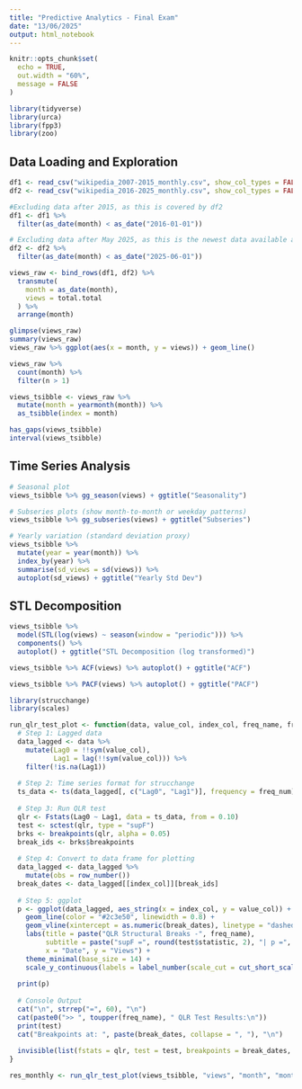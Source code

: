 ```yaml
---
title: "Predictive Analytics - Final Exam"
date: "13/06/2025"
output: html_notebook
---
```


```r
knitr::opts_chunk$set(
  echo = TRUE,
  out.width = "60%",
  message = FALSE
)

library(tidyverse)
library(urca)
library(fpp3)
library(zoo)
```

## Data Loading and Exploration

```r
df1 <- read_csv("wikipedia_2007-2015_monthly.csv", show_col_types = FALSE) 
df2 <- read_csv("wikipedia_2016-2025_monthly.csv", show_col_types = FALSE)

#Excluding data after 2015, as this is covered by df2
df1 <- df1 %>%
  filter(as_date(month) < as_date("2016-01-01"))

# Excluding data after May 2025, as this is the newest data available at this time - this is for comparability if a newer dataset gets downloaded
df2 <- df2 %>%
  filter(as_date(month) < as_date("2025-06-01"))

views_raw <- bind_rows(df1, df2) %>%
  transmute(
    month = as_date(month),
    views = total.total    
  ) %>%
  arrange(month)
```

```r
glimpse(views_raw)
summary(views_raw)
views_raw %>% ggplot(aes(x = month, y = views)) + geom_line()
```

```r
views_raw %>%
  count(month) %>%
  filter(n > 1)
```

```r
views_tsibble <- views_raw %>% 
  mutate(month = yearmonth(month)) %>%
  as_tsibble(index = month)

has_gaps(views_tsibble)
interval(views_tsibble)
```

## Time Series Analysis

```r
# Seasonal plot
views_tsibble %>% gg_season(views) + ggtitle("Seasonality")

# Subseries plots (show month-to-month or weekday patterns)
views_tsibble %>% gg_subseries(views) + ggtitle("Subseries")

# Yearly variation (standard deviation proxy)
views_tsibble %>%
  mutate(year = year(month)) %>%
  index_by(year) %>%
  summarise(sd_views = sd(views)) %>%
  autoplot(sd_views) + ggtitle("Yearly Std Dev")

```

## STL Decomposition

```r
views_tsibble %>%
  model(STL(log(views) ~ season(window = "periodic"))) %>%
  components() %>%
  autoplot() + ggtitle("STL Decomposition (log transformed)")
```

```r

views_tsibble %>% ACF(views) %>% autoplot() + ggtitle("ACF")

views_tsibble %>% PACF(views) %>% autoplot() + ggtitle("PACF")
```

```r
library(strucchange)
library(scales)

run_qlr_test_plot <- function(data, value_col, index_col, freq_name, freq_num) {
  # Step 1: Lagged data
  data_lagged <- data %>%
    mutate(Lag0 = !!sym(value_col),
           Lag1 = lag(!!sym(value_col))) %>%
    filter(!is.na(Lag1))
  
  # Step 2: Time series format for strucchange
  ts_data <- ts(data_lagged[, c("Lag0", "Lag1")], frequency = freq_num)
  
  # Step 3: Run QLR test
  qlr <- Fstats(Lag0 ~ Lag1, data = ts_data, from = 0.10)
  test <- sctest(qlr, type = "supF")
  brks <- breakpoints(qlr, alpha = 0.05)
  break_ids <- brks$breakpoints
  
  # Step 4: Convert to data frame for plotting
  data_lagged <- data_lagged %>%
    mutate(obs = row_number())
  break_dates <- data_lagged[[index_col]][break_ids]
  
  # Step 5: ggplot
  p <- ggplot(data_lagged, aes_string(x = index_col, y = value_col)) +
    geom_line(color = "#2c3e50", linewidth = 0.8) +
    geom_vline(xintercept = as.numeric(break_dates), linetype = "dashed", color = "red") +
    labs(title = paste("QLR Structural Breaks -", freq_name),
         subtitle = paste("supF =", round(test$statistic, 2), "| p =", signif(test$p.value, 3)),
         x = "Date", y = "Views") +
    theme_minimal(base_size = 14) +
    scale_y_continuous(labels = label_number(scale_cut = cut_short_scale()))
  
  print(p)
  
  # Console Output
  cat("\n", strrep("=", 60), "\n")
  cat(paste0(">> ", toupper(freq_name), " QLR Test Results:\n"))
  print(test)
  cat("Breakpoints at: ", paste(break_dates, collapse = ", "), "\n")
  
  invisible(list(fstats = qlr, test = test, breakpoints = break_dates, plot = p))
}
```

```r
res_monthly <- run_qlr_test_plot(views_tsibble, "views", "month", "monthly", 12)
```
